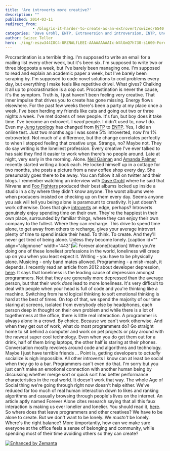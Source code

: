 ```yaml
---
title: 'Are introverts more creative?'
description: ""
published: 2014-03-11
redirect_from: 
            - /blog/is-it-harder-to-create-as-an-extrovert/swizec/6540
categories: 'Dave Grohl, ENTP, Extraversion and introversion, INTP, Uncategorized'
author: Swizec Teller
hero: ./img/-eszw344IOC4-URZNALfLEEI-AAAAAAAAAIc-W4lGmQ7h730-s1600-ForeverAlone.png
---
```

Procrastination is a terrible thing. I'm supposed to write an email for a mailing list every other week, but it's been six. I'm supposed to write two or three blogposts a week, but I've barely been managing one. I'm supposed to read and explain an academic paper a week, but I've barely been scraping by. I'm supposed to code novel solutions to cool problems every day, but everything I make feels like repetitive drivel. What gives? Chalking it all up to procrastination is a cop out. Procrastination is never the cause, it's the symptom. Truth is, I just haven't been feeling very creative. That inner impulse that drives you to create has gone missing. Energy flows elsewhere. For the past few weeks there's been a party at my place once a week, I've been herding my friends like cats and going out two or three nights a week. I've met dozens of new people. It's fun, but boy does it take time. I've become an extrovert. I _need_ people. I didn't used to, now I do. Even my [Jung typology](http://en.wikipedia.org/wiki/Myers-Briggs_Type_Indicator "Myers-Briggs Type Indicator") has changed from [INTP](http://en.wikipedia.org/wiki/INTP "INTP") to [ENTP](http://en.wikipedia.org/wiki/ENTP "ENTP"). Yes, I did an online test. Just two months ago I was some 5% introverted, now I'm 1% extroverted. Not much of a difference, but the change correlates perfectly to when I stopped feeling that creative urge. Strange, no? Maybe not. They do say writing is the loneliest profession. Every creative I've ever talked to has said they find it easier to work when there's no people around. Late at night, very early in the morning. Alone. [Neil Gaiman](http://neilgaiman.com/ "Neil Gaiman") and [Amanda Palmer](http://amandapalmer.net "Amanda Palmer") recently started writing a book each. He locked himself up in a cottage for two months, she posts a picture from a new coffee shop every day. She presumably goes there to be away. You can follow it all on twitter and their blogs. I remember watching an interview with [Dave Grohl](http://www.foofighters.com "Dave Grohl") where he said that Nirvana and [Foo Fighters](http://foofighters.com "Foo Fighters") produced their best albums locked up inside a studio in a city where they didn't know anyone. The worst albums were when producers insisted on checking up on them every day. Seems anyone you ask will tell you being alone is paramount to creativity. It just doesn't work otherwise. Does that give [introverts](http://en.wikipedia.org/wiki/Extraversion_and_introversion "Extraversion and introversion") an edge, perhaps? Introverts genuinely enjoy spending time on their own. They're the happiest in their own place, surrounded by familiar things, where they can enjoy their own company to the fullest. Where they can recharge. This drive to spend time alone, to get away from others to recharge, gives your average introvert plenty of time to spend inside their head. To think. To create. And they'll never get tired of being alone. Unless they become lonely. \[caption id="" align="alignnone" width="443"]![](./img/-eszw344IOC4-URZNALfLEEI-AAAAAAAAAIc-W4lGmQ7h730-s1600-ForeverAlone.png) Forever alone\[/caption] When you're doing one of these loneliest professions in the world, loneliness will creep up on you when you least expect it. Writing - you have to be physically alone. Musicing - only band mates allowed. Programming - a mish-mash, it depends. I recently read an article from 2012 about developer depression, [here](https://news.ycombinator.com/item?id=7277587). It says that loneliness is the leading cause of depression amongst programmers. Not that they are generally more depressed than the average person, but that their work _does_ lead to more loneliness. It's very difficult to deal with people when your head is full of code and you're thinking like a machine. Switching from hard logical thinking to soft emotional thinking is hard at the best of times. On top of that, we spend the majority of our time staring at screens, isolated from everybody else by headphones, each person deep in thought on their own problem and while there is a lot of togetherness at the office, there is little real interaction. A programmer is always alone in a crowd. By choice. Because we can't work otherwise. And when they get out of work, what do most programmers do? Go straight home to sit behind a computer and work on pet projects or play around with the newest super cool technology. Even when you do get them out for a drink, half of them bring laptops, the other half is staring at their phones. Conversation mostly revolves around code and algorithms and technology. Maybe I just have terrible friends ... Point is, getting developers to _actually_ socialize is nigh impossible. All other introverts I know can at least be social when they go to a bar. Programmers can't even do that. I'm sorry but you just can't make an emotional connection with another human being by discussing whether merge sort or quick sort has better performance characteristics in the real world. It doesn't work that way. The whole Age of Social thing we're going through right now doesn't help either. We've reduced far too much of real human interaction down to likes and ranking algorithms and casually browsing through people's lives on the internet. An article aptly named Forever Alone cites research saying that all this faux interaction is making us ever lonelier and lonelier. You should read it, [here](http://wikichen.is/writing/forever-alone/). So where does that leave programmers and other creatives? We have to be alone to create. But we don't want to be lonely. We _mustn't_ be lonely. Where's the right balance? More \\importantly, how can we make sure everyone at the office feels a sense of belonging and community, while spending most of their time avoiding others so they can create?

[![Enhanced by Zemanta](http://img.zemanta.com/zemified_e.png?x-id=2bdb7f2b-b2d0-4eab-90bb-c1559e316ccb)](http://www.zemanta.com/?px "Enhanced by Zemanta")
